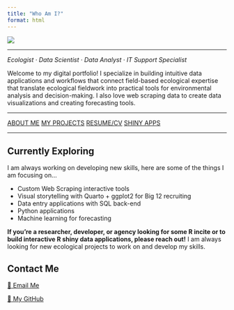 ```yaml
---
title: "Who Am I?"
format: html
---
```


<img src="assets/tim_gc.jpg" class="intro-image"/>

------------------------------------------------------------------------

*Ecologist · Data Scientist · Data Analyst · IT Support Specialist*

Welcome to my digital portfolio! I specialize in building intuitive data applications and workflows that connect field-based ecological expertise that translate ecological fieldwork into practical tools for environmental analysis and decision-making. I also love web scraping data to create data visualizations and creating forecasting tools.

------------------------------------------------------------------------

::: card-container
<a> </a> <a href="about.qmd" class="card card-about">ABOUT ME</a> <a href="projects.qmd" class="card card-projects">MY PROJECTS</a> <a href="resume.qmd" class="card card-resume">RESUME/CV</a> <a href="dashboards.qmd" class="card card-visualizations">SHINY APPS</a>
:::

------------------------------------------------------------------------

::: explore-text
## Currently Exploring

I am always working on developing new skills, here are some of the things I am focusing on...

-   Custom Web Scraping interactive tools
-   Visual storytelling with Quarto + ggplot2 for Big 12 recruiting
-   Data entry applications with SQL back-end
-   Python applications
-   Machine learning for forecasting

**If you're a researcher, developer, or agency looking for some R incite or to build interactive R shiny data applications, please reach out!** I am always looking for new ecological projects to work on and develop my skills.
:::

## Contact Me

::: contact-container
<a href="mailto:tsgilbert@arizona.edu" class="contact email">📧 Email Me </a>

<a href="https://github.com/tgilbert14" class="contact git"> 🔗 My GitHub </a>
:::

<!-- 📧 [tsgilbert\@arizona.edu](mailto:tsgilbert@arizona.edu)\ -->

<!-- 🔗 [GitHub](https://github.com/tgilbert14) -->
